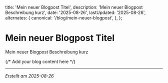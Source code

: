   title: 'Mein neuer Blogpost Titel',
  description: 'Mein neuer Blogpost Beschreibung kurz',
  date: '2025-08-26',
  lastUpdated: '2025-08-26',
  alternates: {
    canonical: '/blog/mein-neuer-blogpost',
  },
};

# Mein neuer Blogpost Titel

<BlogDateDisplay date="2025-08-26" lastUpdated="2025-08-26" className="mb-6" />

Mein neuer Blogpost Beschreibung kurz

{/* Add your blog content here */}

---

*Erstellt am 2025-08-26*
